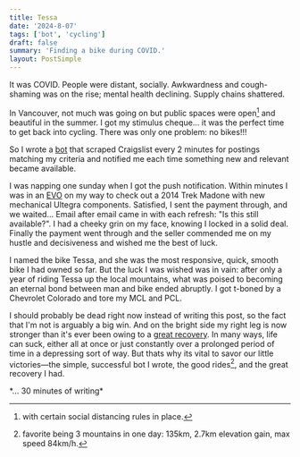 ```yaml
---
title: Tessa
date: '2024-8-07'
tags: ['bot', 'cycling']
draft: false
summary: 'Finding a bike during COVID.'
layout: PostSimple
---
```


It was COVID. People were distant, socially. Awkwardness and cough-shaming was on the rise; mental health
declining. Supply chains shattered.

In Vancouver, not much was going on but public spaces were open[^1] and beautiful in the summer.
I got my stimulus cheque... it was the perfect time to get back into cycling.
There was only one problem: no bikes!!!

So I wrote a [bot](https://github.com/roeetal/craigslist-bot) that scraped Craigslist every 2 minutes for postings matching my criteria and notified me each time
something new and relevant became available.

I was napping one sunday when I got the push notification.
Within minutes I was in an [EVO](https://evo.ca/) on my way to check out a 2014 Trek Madone with new mechanical Ultegra components.
Satisfied, I sent the payment through, and we waited...
Email after email came in with each refresh: "Is this still available?".
I had a cheeky grin on my face, knowing I locked in a solid deal.
Finally the payment went through and the seller commended me on my hustle and decisiveness
and wished me the best of luck.

I named the bike Tessa, and she was the most responsive, quick, smooth bike I had owned so far.
But the luck I was wished was in vain: after only a year of riding Tessa up the local mountains, what was
poised to becoming an eternal bond between man and bike ended abruptly.
I got t-boned by a Chevrolet Colorado and tore my MCL and PCL.

I should probably be dead right now instead of writing this post, so the fact that I'm not is arguably a big win.
And on the bright side my right leg is now stronger than it's ever been owing to a [great recovery](https://www.talltreehealth.ca/team/physio/van/nathan-hers).
In many ways, life can suck, either all at once or just constantly over a prolonged period of time in a depressing sort of way.
But thats why its vital to savor our little victories—the simple, successful bot I wrote, the good rides[^2], and the great recovery I had.

<div className="text-sm">
*... 30 minutes of writing*
</div>

[^1]: with certain social distancing rules in place.
[^2]: favorite being 3 mountains in one day: 135km, 2.7km elevation gain, max speed 84km/h.